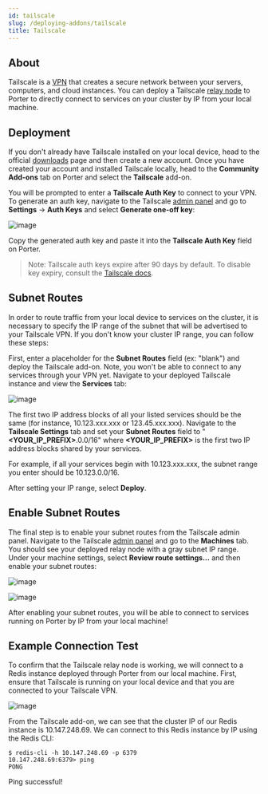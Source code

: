 ```yaml
---
id: tailscale
slug: /deploying-addons/tailscale
title: Tailscale
---
```


## About

Tailscale is a [VPN](https://cybernews.com/what-is-vpn/#how-does-a-vpn-work) that creates a secure network between your servers, computers, and cloud instances. You can deploy a Tailscale <a href="https://tailscale.com/kb/1019/subnets/" target="_blank">relay node</a> to Porter to directly connect to services on your cluster by IP from your local machine.

## Deployment

If you don't already have Tailscale installed on your local device, head to the official <a href="https://tailscale.com/download" target="_blank">downloads</a> page and then create a new account. Once you have created your account and installed Tailscale locally, head to the **Community Add-ons** tab on Porter and select the **Tailscale** add-on.

You will be prompted to enter a **Tailscale Auth Key** to connect to your VPN. To generate an auth key, navigate to the Tailscale <a href="https://login.tailscale.com/admin/settings/" target="_blank">admin panel</a> and go to **Settings** -> **Auth Keys** and select **Generate one-off key**:

![image](https://imagedelivery.net/l4LYM_vOYKe7O1NCT_Nc_g/e9d0ba9d-8ff5-45ce-3005-f237a8e34900/large)

Copy the generated auth key and paste it into the **Tailscale Auth Key** field on Porter.

> Note: Tailscale auth keys expire after 90 days by default. To disable key expiry, consult the [Tailscale docs](https://tailscale.com/kb/1028/key-expiry/).

## Subnet Routes

In order to route traffic from your local device to services on the cluster, it is necessary to specify the IP range of the subnet that will be advertised to your Tailscale VPN. If you don't know your cluster IP range, you can follow these steps:

First, enter a placeholder for the **Subnet Routes** field (ex: "blank") and deploy the Tailscale add-on. Note, you won't be able to connect to any services through your VPN yet. Navigate to your deployed Tailscale instance and view the **Services** tab:

![image](https://imagedelivery.net/l4LYM_vOYKe7O1NCT_Nc_g/db71feb5-4c7b-49be-86a3-551fc10c8b00/large)

The first two IP address blocks of all your listed services should be the same (for instance, 10.123.xxx.xxx or 123.45.xxx.xxx). Navigate to the **Tailscale Settings** tab and set your **Subnet Routes** field to "**<YOUR_IP_PREFIX>**.0.0/16" where **<YOUR_IP_PREFIX>** is the first two IP address blocks shared by your services.

For example, if all your services begin with 10.123.xxx.xxx, the subnet range you enter should be 10.123.0.0/16.

After setting your IP range, select **Deploy**.

## Enable Subnet Routes

The final step is to enable your subnet routes from the Tailscale admin panel. Navigate to the Tailscale <a href="https://login.tailscale.com/admin/machines">admin panel</a> and go to the **Machines** tab. You should see your deployed relay node with a gray subnet IP range. Under your machine settings, select **Review route settings...** and then enable your subnet routes:

![image](https://imagedelivery.net/l4LYM_vOYKe7O1NCT_Nc_g/65f691ce-74e5-40c5-7974-dddc931e4e00/large)

![image](https://imagedelivery.net/l4LYM_vOYKe7O1NCT_Nc_g/7fc8d69d-59c6-43f3-2ee6-c797ef6cc600/large)

After enabling your subnet routes, you will be able to connect to services running on Porter by IP from your local machine!

## Example Connection Test

To confirm that the Tailscale relay node is working, we will connect to a Redis instance deployed through Porter from our local machine. First, ensure that Tailscale is running on your local device and that you are connected to your Tailscale VPN.

![image](https://imagedelivery.net/l4LYM_vOYKe7O1NCT_Nc_g/1cdd39e8-8a15-4f87-737d-45c493e31c00/large)

From the Tailscale add-on, we can see that the cluster IP of our Redis instance is 10.147.248.69. We can connect to this Redis instance by IP using the Redis CLI:

```
$ redis-cli -h 10.147.248.69 -p 6379
10.147.248.69:6379> ping
PONG
```

Ping successful!
